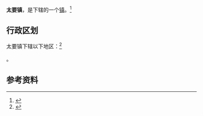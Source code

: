 {{中国乡级行政区
|景观照片文件名 = 
|景观照片描述 = 
|汉语拼音 = 
|其他语言 = 
|其他语言名称 = 
|旧称 = 
|地名出处 = 
|位置图文件名 = 
|位置图描述 = 
|自定义图片= 
|建置时间 = 
|政府驻地 = 
|毗邻 = 
|总面积 = 
|总人口 = 
|总人口年份 = 
|户籍人口 = 
|户籍人口年份 = 
|常住人口 = 
|常住人口年份 = 
|人口密度 = 
|GDP = 
|GDP年份 = 
|邮政编码 = 
|电话区号 = 913
|官方网站 = 
|网站名称 = 
|61/05/22/102/000}}

'''太要镇'''，是{{PRC admin/fullname|61/05/22/102/000|3}}下辖的一个[[行政建制镇|镇]]。<ref>{{PRC admin/ref sgc|{{PRC admin/parent|61/05/22/102/000}}}}</ref>

== 行政区划 ==

太要镇下辖以下地区：<ref>{{PRC admin/ref sgc|61/05/22/102/000}}</ref>

{{PRC admin/children|61/05/22/102/000}}。

== 参考资料 ==

{{reflist}}

{{行政区划小作品}}
{{PRC admin/navcat|61/05/22/102/000}}